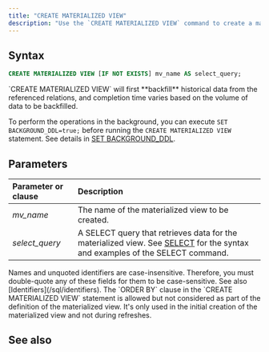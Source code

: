 ```yaml
---
title: "CREATE MATERIALIZED VIEW"
description: "Use the `CREATE MATERIALIZED VIEW` command to create a materialized view. A materialized view can be created based on sources, tables, materialized views, or indexes."
---
```


## Syntax

```sql
CREATE MATERIALIZED VIEW [IF NOT EXISTS] mv_name AS select_query;
```

<Tip>
`CREATE MATERIALIZED VIEW` will first **backfill** historical data from the referenced relations, and completion time varies based on the volume of data to be backfilled.

To perform the operations in the background, you can execute `SET BACKGROUND_DDL=true;` before running the `CREATE MATERIALIZED VIEW` statement. See details in [SET BACKGROUND\_DDL](/sql/commands/sql-set-background-ddl).
</Tip>
## Parameters

| Parameter or clause | Description                                                                                                                                              |
| :------------------ | :------------------------------------------------------------------------------------------------------------------------------------------------------- |
| _mv\_name_          | The name of the materialized view to be created.                                                                                                         |
| _select\_query_     | A SELECT query that retrieves data for the materialized view. See [SELECT](/sql/commands/sql-select) for the syntax and examples of the SELECT command. |

<Note>
Names and unquoted identifiers are case-insensitive. Therefore, you must double-quote any of these fields for them to be case-sensitive. See also [Identifiers](/sql/identifiers).
</Note>

<Note>
The `ORDER BY` clause in the `CREATE MATERIALIZED VIEW` statement is allowed but not considered as part of the definition of the materialized view. It's only used in the initial creation of the materialized view and not during refreshes.
</Note>

## See also

<CardGroup>
  <Card
    title="Overview of data processing"
    icon="database"
    href="/processing/overview"
    horizontal
  />
</CardGroup>
